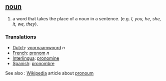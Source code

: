 == [[noun]] ==
# a word that takes the place of a noun in a sentence. (e.g. ''I, you, he, she, it, we, they'').

=== Translations ===
*[[Dutch]]: [[voornaamwoord]] ''n''
*[[French]]: [[pronom]] ''n''
*[[Interlingua]]: [[pronomine]]
*[[Spanish]]: [[pronombre]]

See also : [[Wikipedia]] article about [[w:pronoun|pronoum]]